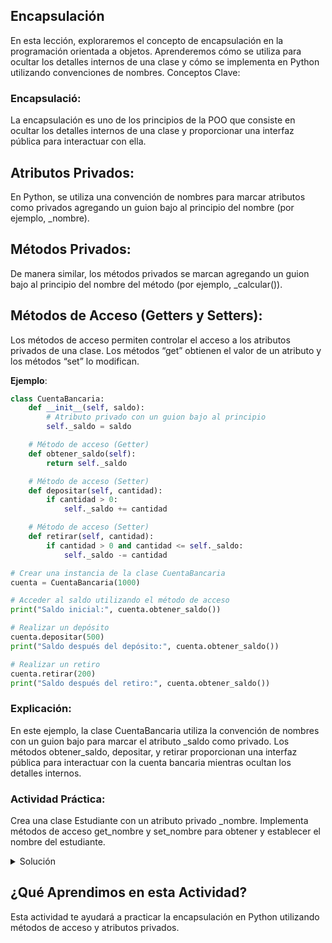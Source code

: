 ## Encapsulación

En esta lección, exploraremos el concepto de encapsulación en la programación orientada a objetos. Aprenderemos cómo se utiliza para ocultar los detalles internos de una clase y cómo se implementa en Python utilizando convenciones de nombres.
Conceptos Clave:

### Encapsulació: 

La encapsulación es uno de los principios de la POO que consiste en ocultar los detalles internos de una clase y proporcionar una interfaz pública para interactuar con ella.

## Atributos Privados: 

En Python, se utiliza una convención de nombres para marcar atributos como privados agregando un guion bajo al principio del nombre (por ejemplo, _nombre).

## Métodos Privados: 

De manera similar, los métodos privados se marcan agregando un guion bajo al principio del nombre del método (por ejemplo, _calcular()).

## Métodos de Acceso (Getters y Setters): 

Los métodos de acceso permiten controlar el acceso a los atributos privados de una clase. Los métodos "get" obtienen el valor de un atributo y los métodos "set" lo modifican.

**Ejemplo**:

```python
class CuentaBancaria:
    def __init__(self, saldo):
        # Atributo privado con un guion bajo al principio
        self._saldo = saldo

    # Método de acceso (Getter)
    def obtener_saldo(self):
        return self._saldo

    # Método de acceso (Setter)
    def depositar(self, cantidad):
        if cantidad > 0:
            self._saldo += cantidad

    # Método de acceso (Setter)
    def retirar(self, cantidad):
        if cantidad > 0 and cantidad <= self._saldo:
            self._saldo -= cantidad

# Crear una instancia de la clase CuentaBancaria
cuenta = CuentaBancaria(1000)

# Acceder al saldo utilizando el método de acceso
print("Saldo inicial:", cuenta.obtener_saldo())

# Realizar un depósito
cuenta.depositar(500)
print("Saldo después del depósito:", cuenta.obtener_saldo())

# Realizar un retiro
cuenta.retirar(200)
print("Saldo después del retiro:", cuenta.obtener_saldo())
```
### Explicación:

En este ejemplo, la clase CuentaBancaria utiliza la convención de nombres con un guion bajo para marcar el atributo _saldo como privado. Los métodos obtener_saldo, depositar, y retirar proporcionan una interfaz pública para interactuar con la cuenta bancaria mientras ocultan los detalles internos.

:::{.callout-tip}

### Actividad Práctica:

Crea una clase Estudiante con un atributo privado _nombre. Implementa métodos de acceso get_nombre y set_nombre para obtener y establecer el nombre del estudiante.

:::

<details>
    <summary>Solución</summary>
**Resumen**:

En este código, se define una clase Estudiante con un atributo privado de _nombre y métodos de acceso (get_nombre y set_nombre) para obtener y cambiar el nombre del estudiante.

```python
class Estudiante:
    def __init__(self, nombre):
        # Atributo privado con un guion bajo al principio
        self._nombre = nombre

    # Método de acceso (Getter)
    def get_nombre(self):
        return self._nombre

    # Método de acceso (Setter)
    def set_nombre(self, nuevo_nombre):
        if len(nuevo_nombre) > 0:
            self._nombre = nuevo_nombre

# Crea una instancia de la clase Estudiante con nombre "Juan"
estudiante = Estudiante("Juan")

# Acceder al nombre utilizando el método de acceso get_nombre
print("Nombre del estudiante:", estudiante.get_nombre())

# Cambiar el nombre utilizando el método de acceso set_nombre
estudiante.set_nombre("María")
# Imprimir el nombre después del cambio
print("Nombre del estudiante después del cambio:", estudiante.get_nombre())
```
**Explicación**:

1. En este código, se crea una clase Estudiante con un atributo privado _nombre y dos métodos de acceso (get_nombre y set_nombre).

2. El método get_nombre permite obtener el nombre del estudiante, y el método set_nombre permite cambiar el nombre si la nueva cadena de nombre tiene una longitud mayor que 0.

3. Se crea una instancia de la clase Estudiante con el nombre "Juan", se imprime el nombre inicial utilizando get_nombre, se cambia el nombre a "María" utilizando set_nombre, y se imprime el nombre nuevamente después del cambio.

</details>

## ¿Qué Aprendimos en esta Actividad?

Esta actividad te ayudará a practicar la encapsulación en Python utilizando métodos de acceso y atributos privados.